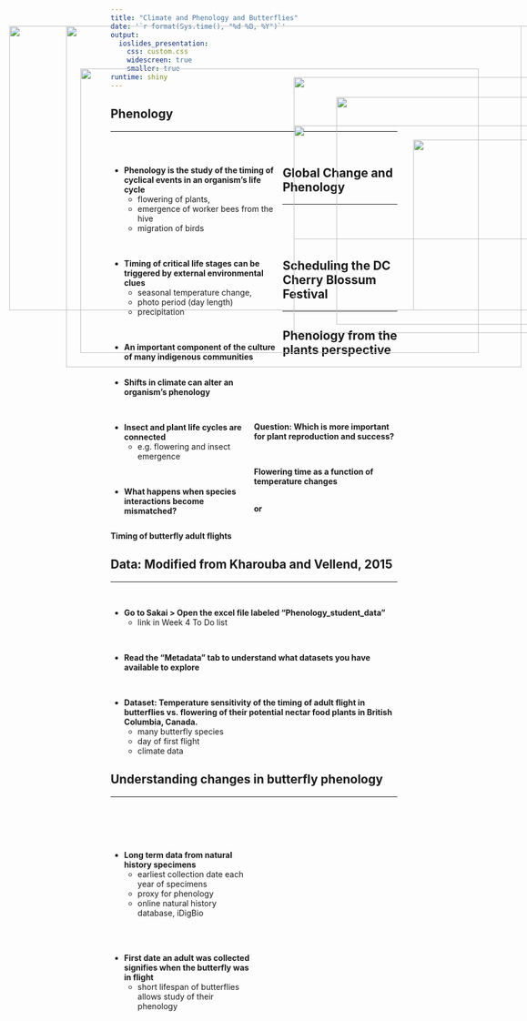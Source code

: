 ```yaml
---
title: "Climate and Phenology and Butterflies"
date: '`r format(Sys.time(), "%d %B, %Y")`'
output: 
  ioslides_presentation:
    css: custom.css
    widescreen: true
    smaller: true
runtime: shiny
---
```


## Phenology
<hr>
<br/>

<div style="float: left; width: 60%;">

* **Phenology is the study of the timing of cyclical events in an organism's life cycle**
    + flowering of plants, 
    + emergence of worker bees from the hive
    + migration of birds

<br/>

* **Timing of critical life stages can be triggered by external environmental clues**
    + seasonal temperature change,
    + photo period (day length)
    + precipitation
 
<br/>

* **An important component of the culture of many indigenous communities** 
    
</div>

<IMG STYLE="position:absolute; TOP:225px; LEFT:625px; WIDTH:400px; HEIGHT:400px" SRC="images/aboriginal_calendar.jpg">
    
## Global Change and Phenology
<hr>
<br/>
<br/>
<br/>

<div style="float: left; width: 50%;">

* **Shifts in climate can alter an organism's phenology** 

<br/>

* **Insect and plant life cycles are connected**
    + e.g. flowering and insect emergence 

<br/>

* **What happens when species interactions become mismatched?**

</div>

<IMG STYLE="position:absolute; TOP:190px; LEFT:550px; WIDTH:450px; HEIGHT:450px" SRC="images/lifecycle.gif">

##

<IMG STYLE="position:absolute; TOP:100px; LEFT:50px; WIDTH:1000px; HEIGHT:500px" SRC="images/springtime.jpg">


## Scheduling the DC Cherry Blossum Festival
<hr>

<IMG STYLE="position:absolute; TOP:175px; LEFT:175px; WIDTH:700px; HEIGHT:500px" SRC="images/cherrytime.png">

##

<IMG STYLE="position:absolute; TOP:100px; LEFT:150px; WIDTH:800px; HEIGHT:600px" SRC="images/blooms.png">

## Phenology from the plants perspective
<hr>
<br/>
<br/>
<br/>
<br/>

**Question: Which is more important for plant reproduction and success?**

<br/>

**Flowering time as a function of temperature changes**
  
<br/>
**or**

<br/>
**Timing of butterfly adult flights**



<IMG STYLE="position:absolute; TOP:300px; LEFT:760px; WIDTH:300px; HEIGHT:300px" SRC="images/butterfly_emerge.jpg">

## Data: Modified from  Kharouba and Vellend, 2015
<hr>
<br/>

* **Go to Sakai > Open the excel file labeled “Phenology_student_data"**
    + link in Week 4 To Do list

<br/>

* **Read the “Metadata” tab to understand what datasets you have available to explore**

<br/>

* **Dataset:  Temperature sensitivity of the timing of adult flight in butterflies vs. flowering of their potential nectar food plants in British Columbia, Canada.**
    + many butterfly species
    + day of first flight
    + climate data

## Understanding changes in butterfly phenology
<hr>
<br/>
<br/>
<br/>

<div style="float: left; width: 50%;">

* **Long term data from natural history specimens**
    + earliest collection date each year of specimens
    + proxy for phenology 
    + online natural history database, iDigBio

<br/>
<br/>

* **First date an adult was collected signifies when the butterfly was in flight**
    + short lifespan of butterflies allows study of their phenology
</div>

<IMG STYLE="position:absolute; TOP:275px; LEFT:550px; WIDTH:450px; HEIGHT:200px" SRC="images/butterfly_collect.jpg">
